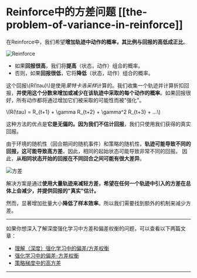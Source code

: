 # Reinforce中的方差问题 [[the-problem-of-variance-in-reinforce]]

在Reinforce中，我们希望**增加轨迹中动作的概率，其比例与回报的高低成正比**。


<img src="https://huggingface.co/datasets/huggingface-deep-rl-course/course-images/resolve/main/en/unit8/pg.jpg"  alt="Reinforce"/>

- 如果**回报很高**，我们将**提高**（状态，动作）组合的概率。
- 否则，如果**回报很低**，它将**降低**（状态，动作）组合的概率。

这个回报\\(R(\tau)\\)是使用*蒙特卡洛采样*计算的。我们收集一个轨迹并计算折扣回报，**并使用这个分数来增加或减少在该轨迹中采取的每个动作的概率**。如果回报很好，所有动作都将通过增加它们被采取的可能性而被"强化"。

\\(R(\tau) = R_{t+1} + \gamma R_{t+2} + \gamma^2 R_{t+3} + ...\\)

这种方法的优点是**它是无偏的。因为我们不估计回报**，我们只使用我们获得的真实回报。

由于环境的随机性（回合期间的随机事件）和策略的随机性，**轨迹可能导致不同的回报，这可能导致高方差**。因此，相同的起始状态可能导致非常不同的回报。
因此，**从相同状态开始的回报在不同回合之间可能有很大差异**。

<img src="https://huggingface.co/datasets/huggingface-deep-rl-course/course-images/resolve/main/en/unit8/variance.jpg" alt="方差"/>

解决方案是通过**使用大量轨迹来减轻方差，希望在任何一个轨迹中引入的方差在总体上会减少，并提供回报的"真实"估计。**

然而，显著增加批量大小**降低了样本效率**。所以我们需要找到额外的机制来减少方差。

---
如果你想深入了解深度强化学习中方差和偏差权衡的问题，可以查看以下两篇文章：
- [理解（深度）强化学习中的偏差/方差权衡](https://blog.mlreview.com/making-sense-of-the-bias-variance-trade-off-in-deep-reinforcement-learning-79cf1e83d565)
- [强化学习中的偏差-方差权衡](https://www.endtoend.ai/blog/bias-variance-tradeoff-in-reinforcement-learning/)
- [策略梯度中的高方差](https://balajiai.github.io/high_variance_in_policy_gradients)
---
